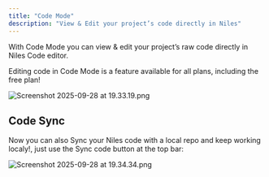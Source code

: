 ```yaml
---
title: "Code Mode"
description: "View & Edit your project’s code directly in Niles"
---
```


With Code Mode you can view & edit your project’s raw code directly in Niles Code editor.

<Note>
  Editing code in Code Mode is a feature available for all plans, including the free plan!
</Note>

![Screenshot 2025-09-28 at 19.33.19.png](/images/Screenshot2025-09-28at19.33.19.png)

## Code Sync

Now you can also Sync your Niles code with a local repo and keep working localy!, just use the Sync code button at the top bar:

![Screenshot 2025-09-28 at 19.34.34.png](/images/Screenshot2025-09-28at19.34.34.png)